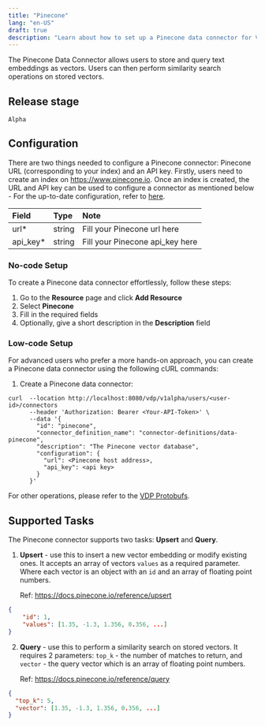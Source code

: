 ```yaml
---
title: "Pinecone"
lang: "en-US"
draft: true
description: "Learn about how to set up a Pinecone data connector for VDP https://github.com/instill-ai/instill-core"
---
```


The Pinecone Data Connector allows users to store and query text embeddings as vectors. Users can then perform similarity search operations on stored vectors.

## Release stage

`Alpha`

## Configuration

There are two things needed to configure a Pinecone connector: Pinecone URL (corresponding to your index) and an API key. Firstly, users need to create an index on https://www.pinecone.io. Once an index is created, the URL and API key can be used to configure a connector as mentioned below -
For the up-to-date configuration, refer to [here](https://github.com/instill-ai/connector/blob/main/pkg/pinecone/config/definitions.json).

| Field     | Type   | Note                            |
| :-------- | :----- | :------------------------------ |
| url\*     | string | Fill your Pinecone url here     |
| api_key\* | string | Fill your Pinecone api_key here |

### No-code Setup

To create a Pinecone data connector effortlessly, follow these steps:

1. Go to the **Resource** page and click **Add Resource**
2. Select **Pinecone**
3. Fill in the required fields
4. Optionally, give a short description in the **Description** field

### Low-code Setup

For advanced users who prefer a more hands-on approach, you can create a Pinecone data connector using the following cURL commands:

1. Create a Pinecone data connector:

```shellscript cURL
curl  --location http://localhost:8080/vdp/v1alpha/users/<user-id>/connectors
      --header 'Authorization: Bearer <Your-API-Token>' \
      --data '{
        "id": "pinecone",
        "connector_definition_name": "connector-definitions/data-pinecone",
        "description": "The Pinecone vector database",
        "configuration": {
          "url": <Pinecone host address>,
          "api_key": <api key>
        }
      }'
```

For other operations, please refer to the [VDP Protobufs](https://buf.build/instill-ai/protobufs).

## Supported Tasks

The Pinecone connector supports two tasks: **Upsert** and **Query**.

1. **Upsert** - use this to insert a new vector embedding or modify existing ones. It accepts an array of vectors `values` as a required parameter. Where each vector is an object with an `id` and an array of floating point numbers.

   Ref: https://docs.pinecone.io/reference/upsert

```json
{
    "id": 1,
    "values": [1.35, -1.3, 1.356, 0.356, ...]
}
```

2. **Query** - use this to perform a similarity search on stored vectors. It requires 2 parameters: `top_k` - the number of matches to return, and `vector` - the query vector which is an array of floating point numbers.

   Ref: https://docs.pinecone.io/reference/query

```json
{
  "top_k": 5,
  "vector": [1.35, -1.3, 1.356, 0.356, ...]
}
```

